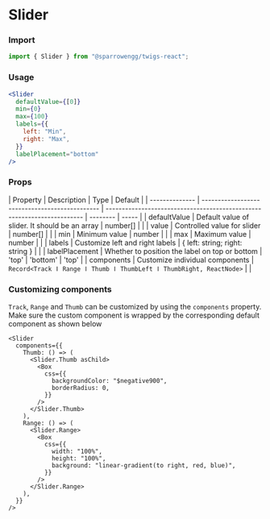 # Slider

### Import

```jsx
import { Slider } from "@sparrowengg/twigs-react";
```

### Usage

```jsx live
<Slider
  defaultValue={[0]}
  min={0}
  max={100}
  labels={{
    left: "Min",
    right: "Max",
  }}
  labelPlacement="bottom"
/>
```

### Props

| Property       | Description                                    | Type                                                                    | Default  |
| -------------- | ---------------------------------------------- | ----------------------------------------------------------------------- | -------- | ----- |
| defaultValue   | Default value of slider. It should be an array | number[]                                                                |          |
| value          | Controlled value for slider                    | number[]                                                                |          |
| min            | Minimum value                                  | number                                                                  |          |
| max            | Maximum value                                  | number                                                                  |          |
| labels         | Customize left and right labels                | { left: string; right: string }                                         |          |
| labelPlacement | Whether to position the label on top or bottom | 'top'                                                                   | 'bottom' | 'top' |
| components     | Customize individual components                | `Record<Track ǀ Range ǀ Thumb ǀ ThumbLeft ǀ ThumbRight, ReactNode>` |          |

### Customizing components

`Track`, `Range` and `Thumb` can be customized by using the `components` property. Make sure the custom component is wrapped by the corresponding default component as shown below

```tsx
<Slider
  components={{
    Thumb: () => (
      <Slider.Thumb asChild>
        <Box
          css={{
            backgroundColor: "$negative900",
            borderRadius: 0,
          }}
        />
      </Slider.Thumb>
    ),
    Range: () => (
      <Slider.Range>
        <Box
          css={{
            width: "100%",
            height: "100%",
            background: "linear-gradient(to right, red, blue)",
          }}
        />
      </Slider.Range>
    ),
  }}
/>
```

